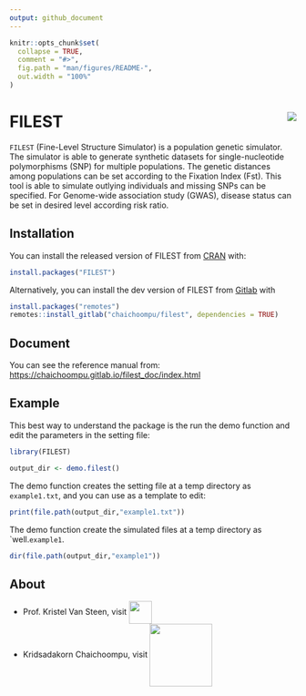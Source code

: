 ```yaml
---
output: github_document
---
```


<!-- README.md is generated from README.Rmd. Please edit that file -->

```r
knitr::opts_chunk$set(
  collapse = TRUE,
  comment = "#>",
  fig.path = "man/figures/README-",
  out.width = "100%"
)
```

# FILEST <img src="man/figures/filest_logo.png" align="right" />

<!-- badges: start -->
<!-- badges: end -->

```FILEST``` (Fine-Level Structure Simulator) is a population 
genetic simulator. The simulator is able to generate synthetic datasets for 
single-nucleotide polymorphisms (SNP) for multiple populations. The genetic 
distances among populations can be set according to the Fixation Index (Fst). 
This tool is able to simulate outlying individuals and missing SNPs can be 
specified. For Genome-wide association study (GWAS), disease status can be set 
in desired level according risk ratio.

## Installation

You can install the released version of FILEST from [CRAN](https://CRAN.R-project.org) with:

``` r
install.packages("FILEST")
```
Alternatively, you can install the dev version of FILEST from [Gitlab](https://gitlab.com/chaichoompu/filest) with
``` r
install.packages("remotes")
remotes::install_gitlab("chaichoompu/filest", dependencies = TRUE)
```
## Document

You can see the reference manual from: [https://chaichoompu.gitlab.io/filest_doc/index.html](https://chaichoompu.gitlab.io/filest_doc/index.html)


## Example

This best way to understand the package is the run the demo function and edit the parameters in the setting file:

```r
library(FILEST)

output_dir <- demo.filest()
```

The demo function creates the setting file at a temp directory as ```example1.txt```, and you can use as a template to edit:

```r
print(file.path(output_dir,"example1.txt"))
```

The demo function create the simulated files at a temp directory as `well.```example1```.

```r
dir(file.path(output_dir,"example1"))
```


## About

* Prof. Kristel Van Steen, visit  <a href="http://bio3.giga.ulg.ac.be/" border=0 style="border:0; text-decoration:none; outline:none"><img width="40px" src="man/figures/bio3_logo.png" align="center" /></a><br />
* Kridsadakorn Chaichoompu, visit <a href="http://www.biostatgen.org/" border=0 style="border:0; text-decoration:none; outline:none"><img width="110px" src="man/figures/biostatgen_logo.png" align="center" /></a><br />
